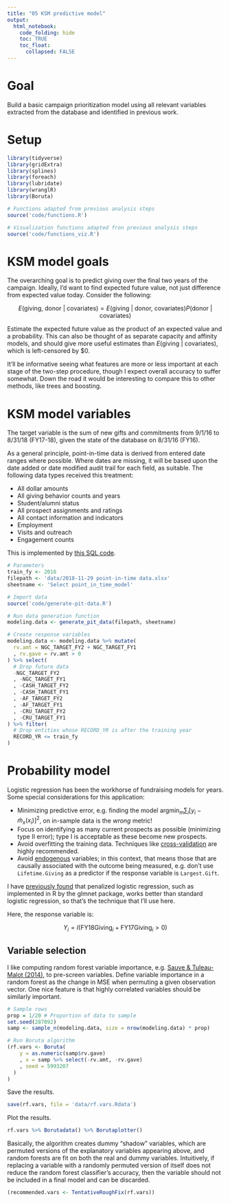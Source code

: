 ```yaml
---
title: "05 KSM predictive model"
output:
  html_notebook:
    code_folding: hide
    toc: TRUE
    toc_float:
      collapsed: FALSE
---
```


# Goal

Build a basic campaign prioritization model using all relevant variables extracted from the database and identified in previous work.

# Setup

```r
library(tidyverse)
library(gridExtra)
library(splines)
library(foreach)
library(lubridate)
library(wranglR)
library(Boruta)

# Functions adapted from previous analysis steps
source('code/functions.R')

# Visualization functions adapted fron previous analysis steps
source('code/functions_viz.R')
```

# KSM model goals

The overarching goal is to predict giving over the final two years of the campaign. Ideally, I'd want to find expected future value, not just difference from expected value today. Consider the following:

$$ E \left( \text{giving, donor | covariates} \right) = E \left(\text{giving | donor, covariates} \right) P \left(\text{donor | covariates} \right) $$

Estimate the expected future value as the product of an expected value and a probability. This can also be thought of as separate capacity and affinity models, and should give more useful estimates than $E\left( \text{giving | covariates} \right)$, which is left-censored by \$0.

It'll be informative seeing what features are more or less important at each stage of the two-step procedure, though I expect overall accuracy to suffer somewhat. Down the road it would be interesting to compare this to other methods, like trees and boosting.

# KSM model variables

The target variable is the sum of new gifts and commitments from 9/1/16 to 8/31/18 (FY17-18), given the state of the database on 8/31/16 (FY16).

As a general principle, point-in-time data is derived from entered date ranges where possible. Where dates are missing, it will be based upon the date added or date modified audit trail for each field, as suitable. The following data types received this treatment:

  * All dollar amounts
  * All giving behavior counts and years
  * Student/alumni status
  * All prospect assignments and ratings
  * All contact information and indicators
  * Employment
  * Visits and outreach
  * Engagement counts

This is implemented by [this SQL code](https://github.com/phively/ksm-models/blob/master/pg-cultivation-score-fy18/code/ksm-point-in-time-data-pull.sql).

```r
# Parameters
train_fy <- 2016
filepath <- 'data/2018-11-29 point-in-time data.xlsx'
sheetname <- 'Select point_in_time_model'

# Import data
source('code/generate-pit-data.R')

# Run data generation function
modeling.data <- generate_pit_data(filepath, sheetname)

# Create response variables
modeling.data <- modeling.data %>% mutate(
  rv.amt = NGC_TARGET_FY2 + NGC_TARGET_FY1
  , rv.gave = rv.amt > 0
) %>% select(
  # Drop future data
  -NGC_TARGET_FY2
  , -NGC_TARGET_FY1
  , -CASH_TARGET_FY2
  , -CASH_TARGET_FY1
  , -AF_TARGET_FY2
  , -AF_TARGET_FY1
  , -CRU_TARGET_FY2
  , -CRU_TARGET_FY1
) %>% filter(
  # Drop entities whose RECORD_YR is after the training year
  RECORD_YR <= train_fy
)
```

# Probability model

Logistic regression has been the workhorse of fundraising models for years. Some special considerations for this application:

  * Minimizing predictive error, e.g. finding the model $\text{argmin}_m \sum_i \left[ y_i - \widehat{m}_x(x_i) \right]^2$, on in-sample data is the *wrong* metric!
  * Focus on identifying as many current prospects as possible (minimizing type II error); type I is acceptable as these become new prospects.
  * Avoid overfitting the training data. Techniques like [cross-validation](https://en.wikipedia.org/wiki/Cross-validation_(statistics)) are highly recommended.
  * Avoid [endogenous](https://en.wikipedia.org/wiki/Endogeneity_(econometrics)) variables; in this context, that means those that are causally associated with the outcome being measured, e.g. don't use `Lifetime.Giving` as a predictor if the response variable is `Largest.Gift`.

I have [previously found](https://github.com/phively/ksm-models/tree/master/af-10k-fy17) that penalized logistic regression, such as implemented in R by the glmnet package, works better than standard logistic regression, so that's the technique that I'll use here.

Here, the response variable is:

$$ Y_i = I \left( \text{FY18Giving}_i + \text{FY17Giving}_i > 0  \right) $$

## Variable selection

I like computing random forest variable importance, e.g. [Sauve & Tuleau-Malot (2014)](https://hal-unice.archives-ouvertes.fr/hal-00551375/document), to pre-screen variables. Define variable importance in a random forest as the change in MSE when permuting a given observation vector. One nice feature is that highly correlated variables should be similarly important.


```r
# Sample rows
prop = 1/20 # Proportion of data to sample
set.seed(287092)
samp <- sample_n(modeling.data, size = nrow(modeling.data) * prop)

# Run Boruta algorithm
(rf.vars <- Boruta(
    y = as.numeric(samp$rv.gave)
    , x = samp %>% select(-rv.amt, -rv.gave)
    , seed = 5993207
  )
)
```

Save the results.

```r
save(rf.vars, file = 'data/rf.vars.Rdata')
```


Plot the results.

```r
rf.vars %>% Borutadata() %>% Borutaplotter()
```

Basically, the algorithm creates dummy "shadow" variables, which are permuted versions of the explanatory variables appearing above, and random forests are fit on both the real and dummy variables. Intuitively, if replacing a variable with a randomly permuted version of itself does not reduce the random forest classifier's accuracy, then the variable should not be included in a final model and can be discarded.

```r
(recommended.vars <- TentativeRoughFix(rf.vars))
```

